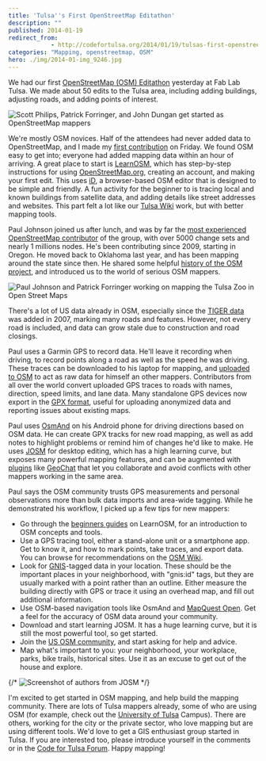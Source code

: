 ```yaml
---
title: 'Tulsa''s First OpenStreetMap Editathon'
description: ""
published: 2014-01-19
redirect_from: 
            - http://codefortulsa.org/2014/01/19/tulsas-first-openstreetmap-editathon/
categories: "Mapping, openstreetmap, OSM"
hero: ./img/2014-01-img_9246.jpg
---
```

We had our first [OpenStreetMap (OSM) Editathon](http://www.meetup.com/Code-for-Tulsa/events/160709452/ "OpenStreetMap US Winter Editathon 2014 on meetup.com") yesterday at Fab Lab Tulsa. We made about 50 edits to the Tulsa area, including adding buildings, adjusting roads, and adding points of interest.

![Scott Philips, Patrick Forringer, and John Dungan get started as OpenStreetMap mappers](./img/2014-01-img_9246.jpg)

We're mostly OSM novices. Half of the attendees had never added data to OpenStreetMap, and I made my [first contribution](http://www.openstreetmap.org/way/257032589 "Way: Fab Lab Tulsa") on Friday. We found OSM easy to get into; everyone had added mapping data within an hour of arriving. A great place to start is [LearnOSM](http://learnosm.org/en/ "LearnOSM"), which has step-by-step instructions for using [OpenStreetMap.org](http://www.openstreetmap.org "OpenStreetMap"), creating an account, and making your first edit. This uses [iD](https://wiki.openstreetmap.org/wiki/ID "iD - browser-based OpenStreetMap editor"), a browser-based OSM editor that is designed to be simple and friendly. A fun activity for the beginner to is tracing local and known buildings from satellite data, and adding details like street addresses and websites. This part felt a lot like our [Tulsa Wiki](http://www.tulsawiki.org "Tulsa Wiki - a LocalWiki about Tulsa, Oklahoma") work, but with better mapping tools.

Paul Johnson joined us after lunch, and was by far the [most experienced OpenStreetMap contributor](http://http://hdyc.neis-one.org/?Paul%20Johnson "Paul's profile on Pascal Neis's website") of the group, with over 5000 change sets and nearly 1 millions nodes. He's been contributing since 2009, starting in Oregon. He moved back to Oklahoma last year, and has been mapping around the state since then. He shared some helpful [history of the OSM project](http://en.wikipedia.org/wiki/OpenStreetMap "OpenStreetMap on Wikipedia"), and introduced us to the world of serious OSM mappers.

![Paul Johnson and Patrick Forringer working on mapping the Tulsa Zoo in Open Street Maps](./img/2014-01-paul-and-patrick.jpg)

There's a lot of US data already in OSM, especially since the [TIGER data](http://en.wikipedia.org/wiki/Topologically_Integrated_Geographic_Encoding_and_Referencing "TIGER on Wikipedia") was added in 2007, marking many roads and features. However, not every road is included, and data can grow stale due to construction and road closings.

Paul uses a Garmin GPS to record data. He'll leave it recording when driving, to record points along a road as well as the speed he was driving. These traces can be downloaded to his laptop for mapping, and [uploaded to OSM](https://wiki.openstreetmap.org/wiki/Upload "Upload documentation page on the OSM Wiki") to act as raw data for himself an other mappers. Contributors from all over the world convert uploaded GPS traces to roads with names, direction, speed limits, and lane data. Many standalone GPS devices now export in the [GPX format](https://wiki.openstreetmap.org/wiki/Gpx "The GPX format page on the OSM wiki"), useful for uploading anonymized data and reporting issues about existing maps.

Paul uses [OsmAnd](https://wiki.openstreetmap.org/wiki/Osmand "OsmAnd page on the OSM Wiki") on his Android phone for driving directions based on OSM data. He can create GPX tracks for new road mapping, as well as add notes to highlight problems or remind him of changes he'd like to make. He uses [JOSM](https://wiki.openstreetmap.org/wiki/JOSM "JOSM page on the OSM wiki") for desktop editing, which has a high learning curve, but exposes many powerful mapping features, and can be augmented with [plugins](https://josm.openstreetmap.de/wiki/Plugins "JOSM Plugins page") like [GeoChat](https://wiki.openstreetmap.org/wiki/JOSM/Plugins/GeoChat "GeoChat JOSM Plugin page on OSM") that let you collaborate and avoid conflicts with other mappers working in the same area.

Paul says the OSM community trusts GPS measurements and personal observations more than bulk data imports and area-wide tagging. While he demonstrated his workflow, I picked up a few tips for new mappers:

- Go through the [beginners guides](http://learnosm.org/en/beginner/ "LearnOSM Beginner Guide") on LearnOSM, for an introduction to OSM concepts and tools.
- Use a GPS tracing tool, either a stand-alone unit or a smartphone app. Get to know it, and how to mark points, take traces, and export data. You can browse for recommendations on the [OSM Wiki](https://wiki.openstreetmap.org/wiki/Main_Page).
- Look for [GNIS](https://wiki.openstreetmap.org/wiki/GNIS "GNIS page on OSM Wiki")-tagged data in your location. These should be the important places in your neighborhood, with "gnis:id" tags, but they are usually marked with a point rather than an outline. Either measure the building directly with GPS or trace it using an overhead map, and fill out additional information.
- Use OSM-based navigation tools like OsmAnd and [MapQuest Open](http://open.mapquest.com "MapQuest Open"). Get a feel for the accuracy of OSM data around your community.
- Download and start learning JOSM. It has a huge learning curve, but it is still the most powerful tool, so get started.
- Join the [US OSM community](http://openstreetmap.us "OSM US main page"), and start asking for help and advice.
- Map what's important to you: your neighborhood, your workplace, parks, bike trails, historical sites. Use it as an excuse to get out of the house and explore.

{/* ![Screenshot of authors from JOSM](./img/2014-01-screen-shot-2014-01-19-at-12-29-50-pm.png) */}

I'm excited to get started in OSM mapping, and help build the mapping community. There are lots of Tulsa mappers already, some of who are using OSM (for example, check out the [University of Tulsa](http://www.openstreetmap.org/way/225776397#map=17/36.15212/-95.94598 "University of Tulsa on OpenStreetMaps") Campus). There are others, working for the city or the private sector, who love mapping but are using different tools. We'd love to get a GIS enthusiast group started in Tulsa. If you are interested too, please introduce yourself in the comments or in the [Code for Tulsa Forum](https://groups.google.com/forum/#!forum/code-for-tulsa "Code For Tulsa Forum in Google Groups"). Happy mapping!
